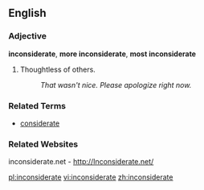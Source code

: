 ==English==

===Adjective===
'''inconsiderate''', '''more inconsiderate''', '''most inconsiderate'''

# Thoughtless of others.
#: ''That wasn't nice.  Please apologize right now.''

===Related Terms===
*[[considerate]]

===Related Websites===
inconsiderate.net - http://Inconsiderate.net/

[[pl:inconsiderate]]
[[vi:inconsiderate]]
[[zh:inconsiderate]]